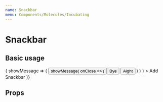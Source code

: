 ```yaml
---
name: Snackbar
menu: Components/Molecules/Incubating
---
```




# Snackbar

## Basic usage

<Playground>
    <MessageProvider>
    { showMessage => (
        <Button
          type={EButtonType.Contained}
          onClick={() =>
            showMessage(
              onClose => (
                <Snackbar
                  heading={'Snackbar Heading'}
                  description={'Some description'}
                  dismissable
                  onClose={onClose}
                >
                  <Button type={EButtonType.Outline} onClick={onClose}>Bye</Button>
                  <Button type={EButtonType.Contained}>Aight</Button>
                </Snackbar>
              )
            )
          }
        >
          Add Snackbar
        </Button>
        )}
    </MessageProvider>
</Playground>

## Props

<PropsTable of={Snackbar} />